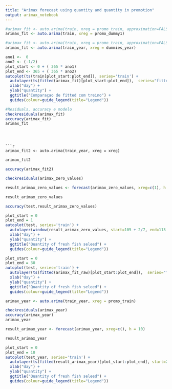 ```yaml
---
title: "Arimax forecast using quantity and quantity in promotion"
output: arimax_notebook
---
```








```r

#arimax_fit <- auto.arima(train, xreg = promo_train, approximation=FALSE , stepwise=FALSE)
arimax_fit <- auto.arima(train, xreg = promo_dummy1)
```


```r

#arimax_fit <- auto.arima(train, xreg = promo_train, approximation=FALSE , stepwise=FALSE)
arimax_fit <- auto.arima(train_year, xreg = dummies_year)
```


```r
ano1 <-  0
ano2 <- (-1/2)
plot_start <- 0 + ( 365 * ano1)
plot_end <- 365 + ( 365 * ano2)
autoplot(ts(train[plot_start:plot_end]), series='train') +
  autolayer(ts(fitted(arimax_fit)[plot_start:plot_end]),  series="fitted") +  
  xlab("day") +
  ylab("quantity") +
  ggtitle("Comparaçao de fitted com treino") +
  guides(colour=guide_legend(title="Legend"))
```



```r
#Residuals, accuracy e modelo
checkresiduals(arimax_fit)
accuracy(arimax_fit)
arimax_fit
```


```



```r


arimax_fit2 <- auto.arima(train_year, xreg = xreg)
```


```r
arimax_fit2
```

```r
accuracy(arimax_fit2)
```



```r
checkresiduals(arimax_zero_values)
```

```r
result_arimax_zero_values <- forecast(arimax_zero_values, xreg=c(1), h = 1)
```


```r
result_arimax_zero_values
```

```r
accuracy(test,result_arimax_zero_values)
```


```r
plot_start = 0
plot_end = 1
autoplot(test, series='train') +
  autolayer(window(result_arimax_zero_values, start=105 + 2/7, end=113 + 4/7, frequency = 7),   series="forecasted") +
  xlab("day") +
  ylab("quantity") +
  ggtitle("Quantity of fresh fish seleed") +
  guides(colour=guide_legend(title="Legend"))
```


```r
plot_start = 0
plot_end = 30
autoplot(test, series='train') +
  autolayer(ts(fitted(arimax_fit_raw)[plot_start:plot_end]),  series="fitted") +
  xlab("day") +
  ylab("quantity") +
  ggtitle("Quantity of fresh fish seleed") +
  guides(colour=guide_legend(title="Legend"))

```


```r
arimax_year <- auto.arima(train_year, xreg = promo_train)
```


```r
checkresiduals(arimax_year)
accuracy(arimax_year)
arimax_year
```

```r
result_arimax_year <- forecast(arimax_year, xreg=c(), h = 10)
```

```r
result_arimax_year
```

```r
plot_start = 0
plot_end = 10
autoplot(test_year, series='train') +
  autolayer(ts(fitted(result_arimax_year)[plot_start:plot_end], start=2019 + 2/365, end=2019+10/365, frequency = 365),  series="fitted") + 
  xlab("day") +
  ylab("quantity") +
  ggtitle("Quantity of fresh fish seleed") +
  guides(colour=guide_legend(title="Legend"))

```








